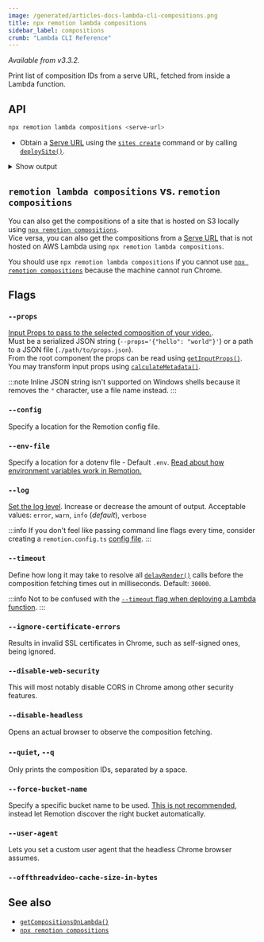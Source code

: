 ```yaml
---
image: /generated/articles-docs-lambda-cli-compositions.png
title: npx remotion lambda compositions
sidebar_label: compositions
crumb: "Lambda CLI Reference"
---
```


_Available from v3.3.2._

Print list of composition IDs from a serve URL, fetched from inside a Lambda function.

## API

```bash
npx remotion lambda compositions <serve-url>
```

- Obtain a [Serve URL](/docs/terminology/serve-url) using the [`sites create`](/docs/lambda/cli/sites#create) command or by calling [`deploySite()`](/docs/lambda/deploysite).

<details>
<summary>Show output
</summary>
<pre>
looped                          60      1080x1080      200 (3.33 sec)<br/>
cancel-render                   30      920x720        100 (3.33 sec)<br/>
iframe                          30      1080x1080      10 (0.33 sec)<br/>
stagger-test                    30      1280x720       100 (3.33 sec)<br/>
freeze-example                  30      1280x720       300 (10.00 sec)<br/>
base-spring                     30      1080x1080      100 (3.33 sec)<br/>
spring-with-duration            30      1080x1080      100 (3.33 sec)<br/>
missing-img                     30      1080x1080      10 (0.33 sec)<br/>
ten-frame-tester                30      1080x1080      10 (0.33 sec)<br/>
framer                          30      1080x1080      100 (3.33 sec)<br/>
skip-zero-frame                 30      1280x720       100 (3.33 sec)<br/>
scripts                         30      1280x720       100 (3.33 sec)<br/>
many-audio                      30      1280x720       30 (1.00 sec)<br/>
error-on-frame-10               30      1280x720       1000000 (33333.33 sec)<br/>
wrapped-in-context                      1280x720       Still<br/>
drop-dots                       30      1080x1080      5400 (180.00 sec)<br/>
</pre>
</details>

## `remotion lambda compositions` vs. `remotion compositions`

You can also get the compositions of a site that is hosted on S3 locally using [`npx remotion compositions`](/docs/cli/compositions).  
Vice versa, you can also get the compositions from a [Serve URL](/docs/terminology/serve-url) that is not hosted on AWS Lambda using `npx remotion lambda compositions`.

You should use `npx remotion lambda compositions` if you cannot use [`npx remotion compositions`](/docs/cli/compositions) because the machine cannot run Chrome.

## Flags

### `--props`

[Input Props to pass to the selected composition of your video.](/docs/parameterized-rendering#passing-input-props-in-the-cli).  
Must be a serialized JSON string (`--props='{"hello": "world"}'`) or a path to a JSON file (`./path/to/props.json`).  
From the root component the props can be read using [`getInputProps()`](/docs/get-input-props).  
You may transform input props using [`calculateMetadata()`](/docs/calculate-metadata).

:::note
Inline JSON string isn't supported on Windows shells because it removes the `"` character, use a file name instead.
:::

### `--config`

Specify a location for the Remotion config file.

### `--env-file`

Specify a location for a dotenv file - Default `.env`. [Read about how environment variables work in Remotion.](/docs/env-variables)

### `--log`

[Set the log level](/docs/config#setlevel). Increase or decrease the amount of output. Acceptable values: `error`, `warn`, `info` (_default_), `verbose`

:::info
If you don't feel like passing command line flags every time, consider creating a `remotion.config.ts` [config file](/docs/config).
:::

### `--timeout`

Define how long it may take to resolve all [`delayRender()`](/docs/delay-render) calls before the composition fetching times out in milliseconds. Default: `30000`.

:::info
Not to be confused with the [`--timeout` flag when deploying a Lambda function](/docs/lambda/cli/functions#--timeout).
:::

### `--ignore-certificate-errors`

Results in invalid SSL certificates in Chrome, such as self-signed ones, being ignored.

### `--disable-web-security`

This will most notably disable CORS in Chrome among other security features.

### `--disable-headless`

Opens an actual browser to observe the composition fetching.

### `--quiet`, `--q`

Only prints the composition IDs, separated by a space.

### `--force-bucket-name`<AvailableFrom v="3.3.42" />

Specify a specific bucket name to be used. [This is not recommended](/docs/lambda/multiple-buckets), instead let Remotion discover the right bucket automatically.

### `--user-agent`<AvailableFrom v="3.3.83"/>

Lets you set a custom user agent that the headless Chrome browser assumes.

### `--offthreadvideo-cache-size-in-bytes`<AvailableFrom v="4.0.23"/>

<Options id="offthreadvideo-cache-size-in-bytes" />

## See also

- [`getCompositionsOnLambda()`](/docs/lambda/getcompositionsonlambda)
- [`npx remotion compositions`](/docs/cli/compositions)

